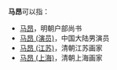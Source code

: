 '''马昂'''可以指：
* [[马昂|马昂]]，明朝户部尚书
* [[马昂_(演员)|马昂 (演员)]]，中国大陆男演员
* [[马昂_(江苏)|马昂 (江苏)]]，清朝江苏画家
* [[马昂_(上海)|马昂 (上海)]]，清朝上海画家
{{Disambiguation|M|cat=二字马姓人名消歧义}}